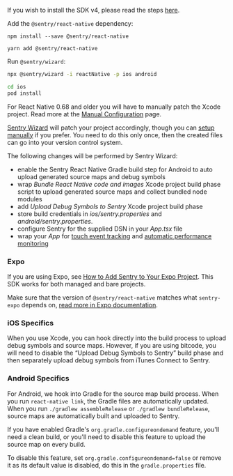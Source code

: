 <Note>

If you wish to install the SDK v4, please read the steps [here](/platforms/react-native/troubleshooting#setup-skd-v4-with-react-native-069-and-higher).

</Note>

Add the `@sentry/react-native` dependency:

```npm
npm install --save @sentry/react-native
```

```yarn
yarn add @sentry/react-native
```

Run `@sentry/wizard`:

```bash
npx @sentry/wizard -i reactNative -p ios android

cd ios
pod install
```

<Note>

For React Native 0.68 and older you will have to manually patch the Xcode project. Read more at the [Manual Configuration](/platforms/react-native/manual-setup/manual-setup/) page.

</Note>

[Sentry Wizard](https://github.com/getsentry/sentry-wizard) will patch your project accordingly, though you can [setup manually](/platforms/react-native/manual-setup/manual-setup/) if you prefer. You need to do this only once, then the created files can go into your version control system.

The following changes will be performed by Sentry Wizard:

- enable the Sentry React Native Gradle build step for Android to auto upload generated source maps and debug symbols
- wrap _Bundle React Native code and images_ Xcode project build phase script to upload generated source maps and collect bundled node modules
- add _Upload Debug Symbols to Sentry_ Xcode project build phase
- store build credentials in _*ios/sentry.properties*_ and _*android/sentry.properties*_.
- configure Sentry for the supplied DSN in your _*App.tsx*_ file
- wrap your _App_ for [touch event tracking](/platforms/react-native/touchevents/) and [automatic performance monitoring](/platforms/react-native/performance/instrumentation/automatic-instrumentation/)

### Expo

If you are using Expo, see [How to Add Sentry to Your Expo Project](https://docs.expo.io/guides/using-sentry/). This SDK works for both managed and bare projects.

<Note>

Make sure that the version of `@sentry/react-native` matches what `sentry-expo` depends on, [read more in Expo documentation](https://docs.expo.io/guides/using-sentry/).

</Note>

### iOS Specifics

When you use Xcode, you can hook directly into the build process to upload debug symbols and source maps. However, if you are using bitcode, you will need to disable the “Upload Debug Symbols to Sentry” build phase and then separately upload debug symbols from iTunes Connect to Sentry.

### Android Specifics

For Android, we hook into Gradle for the source map build process. When you run `react-native link`, the Gradle files are automatically updated. When you run `./gradlew assembleRelease` or `./gradlew bundleRelease`, source maps are automatically built and uploaded to Sentry.

If you have enabled Gradle's `org.gradle.configureondemand` feature, you'll need a clean build, or you'll need to disable this feature to upload the source map on every build.

To disable this feature, set `org.gradle.configureondemand=false` or remove it as its default value is disabled, do this in the `gradle.properties` file.

